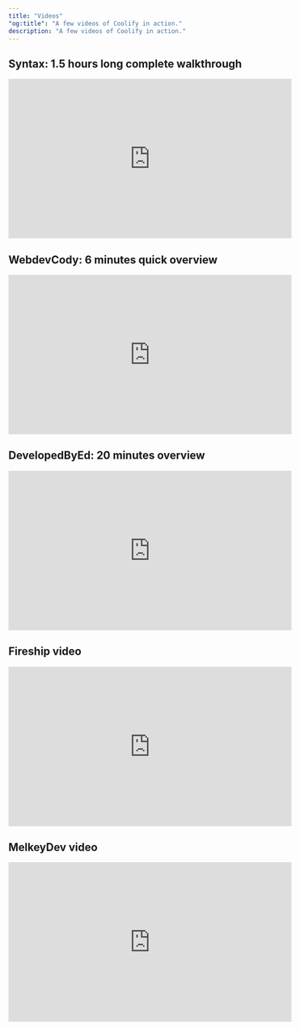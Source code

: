```yaml
---
title: "Videos"
"og:title": "A few videos of Coolify in action."
description: "A few videos of Coolify in action."
---
```


## Syntax: 1.5 hours long complete walkthrough

<iframe
  width="560"
  height="315"
  src="https://www.youtube.com/embed/taJlPG82Ucw"
  title="YouTube video player"
  frameborder="0"
  allow="accelerometer; autoplay; clipboard-write; encrypted-media; gyroscope; picture-in-picture"
  allowfullscreen
></iframe>

## WebdevCody: 6 minutes quick overview

<iframe
  width="560"
  height="315"
  src="https://www.youtube.com/embed/44uWIkGZ4W8"
  title="YouTube video player"
  frameborder="0"
  allow="accelerometer; autoplay; clipboard-write; encrypted-media; gyroscope; picture-in-picture"
  allowfullscreen
></iframe>

## DevelopedByEd: 20 minutes overview

<iframe
  width="560"
  height="315"
  src="https://www.youtube.com/embed/ZZ1lnw8D3Qo"
  title="YouTube video player"
  frameborder="0"
  allow="accelerometer; autoplay; clipboard-write; encrypted-media; gyroscope; picture-in-picture"
  allowfullscreen
></iframe>

## Fireship video

<iframe
  width="560"
  height="315"
  src="https://www.youtube.com/embed/SCIfWhAheVw"
  title="YouTube video player"
  frameborder="0"
  allow="accelerometer; autoplay; clipboard-write; encrypted-media; gyroscope; picture-in-picture"
  allowfullscreen
></iframe>

## MelkeyDev video

<iframe
  width="560"
  height="315"
  src="https://www.youtube.com/embed/SANSysQlS18"
  title="YouTube video player"
  frameborder="0"
  allow="accelerometer; autoplay; clipboard-write; encrypted-media; gyroscope; picture-in-picture"
  allowfullscreen
></iframe>
